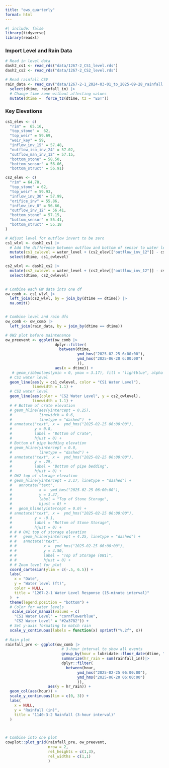 ```yaml
---
title: "ows_quarterly"
format: html
---
```


```r
#| include: false
library(tidyverse)
library(readxl)
```

### Import Level and Rain Data

```r
# Read in level data
dash2_cs1 <- read_rds("data/1267-2_CS1_level.rds")
dash2_cs2 <- read_rds("data/1267-2_CS2_level.rds")

# Read rainfall CSV
rain_data <- read_csv("data/1267-2-1_2024-03-01_to_2025-09-28_rainfall.csv") |>
  select(dtime, rainfall_in) |>
  # Change time zone without affecting values
  mutate(dtime =  force_tz(dtime, tz = "EST"))
```

### Key Elevations

```r
cs1_elev <- c(
  "rim" =  65.16,
  "top_stone" =  62,
  "top_weir" = 59.69,
  "weir_key" = 59,
  "inflow_inv_15" = 57.48,
  "outflow_iso_inv_24" = 57.02,
  "outflow_man_inv_12" = 57.15,
  "bottom_stone" = 58.50,
  "bottom_sensor" = 56.06,
  "bottom_struct" = 56.91)

cs2_elev <- c(
  "rim" = 64.78,
  "top_stone" = 62,
  "top_weir" = 59.93,
  "inflow_inv_30" = 57.99,
  "orifice_inv" = 55.86,
  "inflow_inv_8" = 56.66,
  "outflow_inv_12" = 56.41,
  "bottom_stone" = 57.15,
  "bottom_sensor" = 55.41,
  "bottom_struct" = 55.18
)
```

```r
# Adjust level for outflow invert to be zero
cs1_wlvl <- dash2_cs1 |>
  # Add the difference between outflow and bottom of sensor to water level
  mutate(cs1_cwlevel = water_level + (cs2_elev[["outflow_inv_12"]] - cs1_elev[["bottom_sensor"]])) |>
  select(dtime, cs1_cwlevel)

cs2_wlvl <- dash2_cs2 |>
  mutate(cs2_cwlevel = water_level + (cs2_elev[["outflow_inv_12"]] - cs2_elev[["bottom_sensor"]])) |>
  select(dtime, cs2_cwlevel)
  

# Combine each OW data into one df
ow_comb <- cs1_wlvl |>
  left_join(cs2_wlvl, by = join_by(dtime == dtime)) |>
  na.omit()


# Combine level and rain dfs
ow_comb <- ow_comb |>
  left_join(rain_data, by = join_by(dtime == dtime))

```

```r
# OW2 plot before maintenance
ow_preevent <- ggplot(ow_comb |> 
                      dplyr::filter(
                        between(dtime, 
                                ymd_hms("2025-02-25 6:00:00"),
                                ymd_hms("2025-06-20 6:00:00")
                                )),
                      aes(x = dtime)) +
   # geom_ribbon(aes(ymin = 0, ymax = 3.17), fill = "lightblue", alpha = 0.4) +
  # CS1 water level
  geom_line(aes(y = cs1_cwlevel, color = "CS1 Water Level"),
            linewidth = 1.1) +
  # CS2 water level
  geom_line(aes(color = "CS2 Water Level", y = cs2_cwlevel),
            linewidth = 1.1) +
  # # Bottom of crate elevation
  # geom_hline(aes(yintercept = 0.25),
  #            linewidth = 0.6,
  #            linetype = "dashed")  +
  # annotate("text", x =  ymd_hms("2025-02-25 06:00:00"),
  #          y = 0.8, 
  #          label = "Bottom of Crate",
  #          hjust = 0) +
  # Bottom of pipe bedding elevation
  # geom_hline(yintercept = 0.0,
  #            linetype = "dashed") +
  # annotate("text", x =  ymd_hms("2025-02-25 06:00:00"),
  #          y = .29, 
  #          label = "Bottom of pipe bedding",
  #          hjust = 0) +
  # OW2 top of storage elevation
  # geom_hline(yintercept = 3.17, linetype = "dashed") +
  #   annotate("text",
  #            x =  ymd_hms("2025-02-25 06:00:00"),
  #            y = 3.37,
  #            label = "Top of Stone Storage",
  #            hjust = 0) +
  #   geom_hline(yintercept = 0.0) +
  # annotate("text", x =  ymd_hms("2025-02-25 06:00:00"),
  #          y = -0.1, 
  #          label = "Bottom of Stone Storage",
  #          hjust = 0) +
  # # # OW1 top of storage elevation
  # #   geom_hline(yintercept = 4.25, linetype = "dashed") +
  # #   annotate("text",
  # #            x =  ymd_hms("2025-02-25 06:00:00"),
  # #            y = 4.50, 
  # #            label = "Top of Storage (OW1)",
  # #            hjust = 0) +
  # # Zoom level for plot 
  coord_cartesian(ylim = c(-.5, 6.5)) +
  labs(
    x = "Date",
    y = "Water level (ft)",
    color = NULL,
    title = "1267-2-1 Water Level Response (15-minute interval)"
  )  +
  theme(legend.position = "bottom") +
  # Color for water levels
   scale_color_manual(values = c(
    "CS1 Water Level" = "cornflowerblue",
    "CS2 Water Level" = "#2a3782")) +
  # Set y-axis formating to match rain
  scale_y_continuous(labels = function(x) sprintf("%.2f", x))
  
# Rain plot
rainfall_pre <- ggplot(ow_comb |>
                         # 3-hour interval to show all events
                         group_by(hour = lubridate::floor_date(dtime, "6 hours")) |>
                         summarize(hr_rain = sum(rainfall_in))|> 
                         dplyr::filter(
                           between(hour, 
                                ymd_hms("2025-02-25 06:00:00"),
                                ymd_hms("2025-06-20 06:00:00")
                                )),
                   aes(y = hr_rain)) +
  geom_col(aes(hour)) + 
  scale_y_continuous(lim = c(0, 3)) +
  labs(
    x = NULL,
    y = "Rainfall (in)",
    title = "1140-3-2 Rainfall (3-hour interval)"
  )

  
```

```r
# Combine into one plot
cowplot::plot_grid(rainfall_pre, ow_preevent,
                   nrow = 2,
                   rel_heights = c(1,3),
                   rel_widths = c(1,1)
                   )
```
